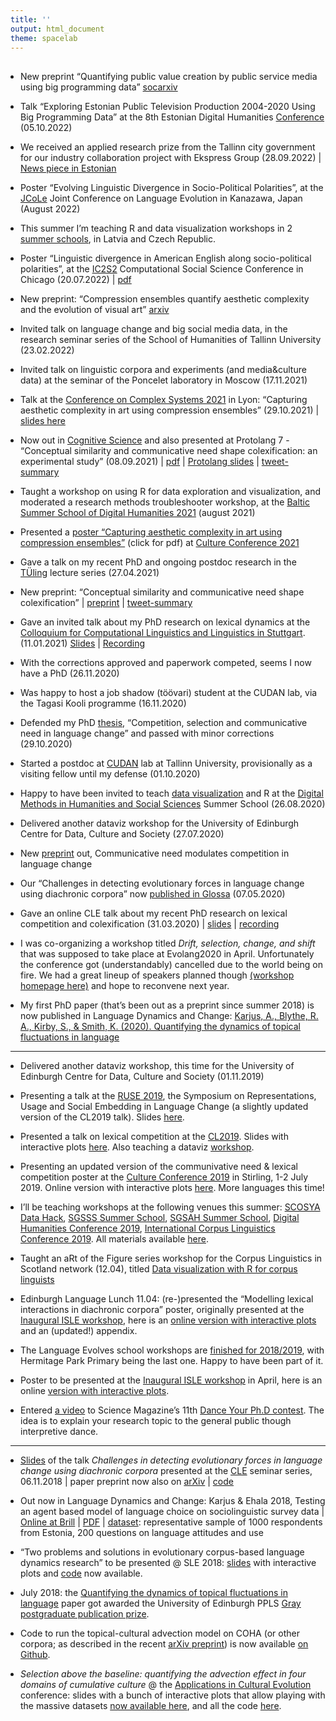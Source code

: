 ```yaml
---
title: ''
output: html_document
theme: spacelab
---
```

<head>
<base target="_blank">
</head>
<style>
.main-container {
  padding: 0px;
}
ul{
  padding-left: 16px;
}
</style>

<div style="width: 100%; padding-top:2px; padding-left:0px; indent-left:0px">

- New preprint "Quantifying public value creation by public service media using big programming data" [socarxiv](https://osf.io/preprints/socarxiv/hysma/)

- Talk "Exploring Estonian Public Television Production 2004-2020 Using Big Programming Data" at the 8th Estonian Digital Humanities [Conference](https://dh.org.ee/events/dhe2022) (05.10.2022)

- We received an applied research prize from the Tallinn city government for our industry collaboration project with Ekspress Group (28.09.2022) | [News piece in Estonian](https://www.tlu.ee/bfm/uudised/rakenduslike-teadustoode-konkursi-voitis-indrek-ibruse-mark-metsa-ja-andres-karjuse)

- Poster "Evolving Linguistic Divergence in Socio-Political Polarities", at the [JCoLe](https://sites.google.com/view/joint-conf-language-evolution) Joint Conference on Language Evolution in Kanazawa, Japan (August 2022)

- This summer I'm teaching R and data visualization workshops in 2 [summer schools](https://andreskarjus.github.io/artofthefigure/), in Latvia and Czech Republic.

- Poster "Linguistic divergence in American English along socio-political polarities", at the [IC2S2](https://www.ic2s2.org/) Computational Social Science Conference in Chicago (20.07.2022) | [pdf](https://andreskarjus.github.io/talks/ic2s2/IC2S2_poster_Linguistic_divergence_in_American_English_along_socio-political_polarities.pdf)

- New preprint: "Compression ensembles quantify aesthetic complexity and the evolution of visual art" [arxiv](https://arxiv.org/abs/2205.10271)  

- Invited talk on language change and big social media data, in the research seminar series of the School of Humanities of Tallinn University (23.02.2022)

- Invited talk on linguistic corpora and experiments (and media&culture data) at the seminar of the Poncelet laboratory in Moscow (17.11.2021)

- Talk at the [Conference on Complex Systems 2021](https://ccs2021.univ-lyon1.fr/) in Lyon: "Capturing aesthetic complexity in art using compression ensembles" (29.10.2021) | [slides here](https://andreskarjus.github.io/talks/ccs2021/Karjus_CCS2021_Capturing_aesthetic_complexity.pdf)

- Now out in [Cognitive Science](https://doi.org/10.1111/cogs.13035) and also presented at Protolang 7 - "Conceptual similarity and communicative need shape colexification: an experimental study" (08.09.2021) | [pdf](https://andreskarjus.github.io/papers/Karjus_2021__Conceptual_Similarity_and_Communicative_Need_Shape_Colexification_An_Experimental_Study__Cognitive_Science.pdf) | [Protolang slides](https://andreskarjus.github.io/talks/andres_karjus_protolang7.pdf) | [tweet-summary](https://twitter.com/AndresKarjus/status/1435536919459418113)

- Taught a workshop on using R for data exploration and visualization, and moderated a research methods troubleshooter workshop, at the [Baltic Summer School of Digital Humanities 2021](https://www.nlib.ee/et/digital-humanities-tallinn-2021) (august 2021)

- Presented a [poster "Capturing aesthetic complexity in art
using compression ensembles"](https://andreskarjus.github.io/talks/cultureconference2021/) (click for pdf) at [Culture Conference 2021](https://culture-conference.com/)

- Gave a talk on my recent PhD and ongoing postdoc research in the [TÜling](https://www.keel.ut.ee/et/tuling) lecture series (27.04.2021)

- New preprint: "Conceptual similarity and communicative need shape colexification" | [preprint](arxiv.org/abs/2103.11024) |  [tweet-summary](https://twitter.com/AndresKarjus/status/1374332704662167557)

- Gave an invited talk about my PhD research on lexical dynamics at the [Colloquium for Computational Linguistics and Linguistics in Stuttgart](https://www.ims.uni-stuttgart.de/en/research/colloquium/). (11.01.2021) [Slides](https://andreskarjus.github.io/talks/stuttgart2021/andres_karjus_lexical_dynamics_slides_stuttgart2021.pdf) | [Recording](https://www.ims.uni-stuttgart.de/documents/aktuelles/veranstaltungen/210111-Karjus-Talk-Colloq-Recording.mp4)

- With the corrections approved and paperwork competed, seems I now have a PhD (26.11.2020)

- Was happy to host a job shadow (töövari) student at the CUDAN lab, via the Tagasi Kooli programme (16.11.2020)

- Defended my PhD [thesis](https://andreskarjus.github.io/thesis/Andres_Karjus_phd_thesis.pdf), "Competition, selection and communicative need in language change" and passed with minor corrections (29.10.2020)

- Started a postdoc at [CUDAN](http://cudan.tlu.ee/) lab at Tallinn University, provisionally as a visiting fellow until my defense (01.10.2020)

- Happy to have been invited to teach [data visualization](https://andreskarjus.github.io/artofthefigure/) and R at the [Digital Methods in Humanities and Social Sciences](https://digitalmethods.ut.ee/) Summer School (26.08.2020)

- Delivered another dataviz workshop for the University of Edinburgh Centre for Data, Culture and Society (27.07.2020)

- New [preprint](https://arxiv.org/abs/2006.09277) out, Communicative need modulates competition in language change

- Our "Challenges in detecting evolutionary forces in language change using diachronic corpora" now [published in Glossa](http://doi.org/10.5334/gjgl.909) (07.05.2020)

- Gave an online CLE talk about my recent PhD research on lexical competition and colexification (31.03.2020) | [slides](https://andreskarjus.github.io/cletalk2020) | [recording](https://youtu.be/-utY5ERe6OY)

- I was co-organizing a workshop titled *Drift, selection, change, and shift* that was supposed to take place at Evolang2020 in April. Unfortunately the conference got (understandably) cancelled due to the world being on fire. We had a great lineup of speakers planned though [(workshop homepage here)](https://driftselection-evolang2020.github.io/) and hope to reconvene next year.

- My first PhD paper (that's been out as a preprint since summer 2018) is now published in Language Dynamics and Change: [Karjus, A., Blythe, R. A., Kirby, S., & Smith, K. (2020). Quantifying the dynamics of topical fluctuations in language](https://doi.org/10.1163/22105832-01001200)

---

- Delivered another dataviz workshop, this time for the University of Edinburgh Centre for Data, Culture and Society (01.11.2019)

- Presenting a talk at the [RUSE 2019](http://rusesymposium.org.uk/), the Symposium on Representations, Usage and Social Embedding in Language Change (a slightly updated version of the CL2019 talk). Slides [here](https://andreskarjus.github.io/ruse2019).

- Presented a talk on lexical competition at the [CL2019](http://www.cl2019.org/). Slides with interactive plots [here](https://andreskarjus.github.io/cl2019talk.html). Also teaching a dataviz [workshop](https://andreskarjus.github.io/artofthefigure/cl2019).

- Presenting an updated version of the communivative need & lexical competition poster at the [Culture Conference 2019](https://culture-conference.com/programme-2019/) in Stirling, 1-2 July 2019. Online version with interactive plots [here](https://andreskarjus.github.io/lexcom_poster). More languages this time!

- I'll be teaching workshops at the following venues this summer: [SCOSYA Data Hack](https://scotssyntaxatlas.ac.uk/workshops/data-hack/), [SGSSS Summer School](https://www.sgsss.ac.uk/summer-school-2019/), [SGSAH Summer School](https://www.sgsah.ac.uk/news/summerschool/), [Digital Humanities Conference 2019](https://dh2019.adho.org/), [International Corpus Linguistics Conference 2019](http://www.cl2019.org/). All materials available [here](https://andreskarjus.github.io/artofthefigure/).

- Taught an aRt of the Figure series workshop for the Corpus Linguistics in Scotland network (12.04), titled [Data visualization with R for corpus linguists](https://andreskarjus.github.io/artofthefigure)

- Edinburgh Language Lunch 11.04: (re-)presented the "Modelling lexical interactions in diachronic corpora" poster, originally presented at the [Inaugural ISLE workshop](https://www.comparativelinguistics.uzh.ch/en/events/ISLE-inaugural-workshop.html), here is an [online version with interactive plots](https://andreskarjus.github.io/isle_poster) and an (updated!) appendix.

- The Language Evolves school workshops are [finished for 2018/2019](https://twitter.com/kennysmithed/status/1113456451815661568), with Hermitage Park Primary being the last one. Happy to have been part of it.

- Poster to be presented at the [Inaugural ISLE workshop](https://www.comparativelinguistics.uzh.ch/en/events/ISLE-inaugural-workshop.html) in April, here is an online [version with interactive plots](https://andreskarjus.github.io/isle_poster).

- Entered [a video](https://www.youtube.com/watch?v=t8InfFEIINc) to Science Magazine's 11th [Dance Your Ph.D contest](https://www.sciencemag.org/projects/dance-your-phd). The idea is to explain your research topic to the general public though interpretive dance.

---

- [Slides](https://andreskarjus.github.io/evoforces_cletalk/slides.html) of the talk _Challenges in detecting evolutionary forces in language change using diachronic corpora_ presented at the [CLE](http://www.lel.ed.ac.uk/cle/) seminar series, 06.11.2018 | paper preprint now also on [arXiv](http://arxiv.org/abs/1811.01275) | [code](https://github.com/andreskarjus/wfsim_fit)

- Out now in Language Dynamics and Change: Karjus & Ehala 2018, Testing an agent based model of language choice on sociolinguistic survey data | [Online at Brill](https://doi.org/10.1163/22105832-00802004) | [PDF](Karjus_Ehala_2018_Testing_an_agent-based model_of_language_choice_LDCpostprint.pdf) | [dataset](http://doi.org/10.15155/1-00-0000-0000-0000-00162L): representative sample of 1000 respondents from Estonia, 200 questions on language attitudes and use

- "Two problems and solutions in evolutionary corpus-based language dynamics research" to be presented @ SLE 2018: [slides](https://andreskarjus.github.io/sle_tallinn_languagedynamics) with interactive plots and [code](https://github.com/andreskarjus/sle_tallinn_languagedynamics) now available.

- July 2018: the [Quantifying the dynamics of topical fluctuations in language](https://arxiv.org/abs/1806.00699) paper got awarded the University of Edinburgh PPLS [Gray postgraduate publication prize](https://www.ed.ac.uk/ppls/philosophy/current/postgraduate/fees-and-funding/ppls-gray-postgraduate-publication-prize).
 
- Code to run the topical-cultural advection model on COHA (or other corpora; as described in the recent [arXiv preprint](https://arxiv.org/abs/1806.00699)) is now available [on Github](https://github.com/andreskarjus/topical_cultural_advection_model).

- _Selection above the baseline: quantifying the advection effect in four domains of cumulative culture_ @ the [Applications in Cultural Evolution](https://cultevol.ut.ee/) conference: slides with a bunch of interactive plots that allow playing with the massive datasets [now available here](https://andreskarjus.github.io/cultevol_tartu_slides), and all the code [here](https://github.com/andreskarjus/cultural_advection_Tartuce).

</div>
